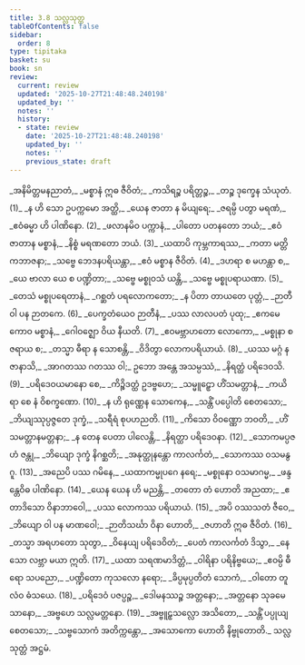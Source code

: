 ```yaml
---
title: 3.8 သလ္လသုတ္တ
tableOfContents: false
sidebar:
  order: 8
type: tipitaka
basket: su
book: sn
review:
  current: review
  updated: '2025-10-27T21:48:48.240198'
  updated_by: ''
  notes: ''
  history:
  - state: review
    date: '2025-10-27T21:48:48.240198'
    updated_by: ''
    notes: ''
    previous_state: draft
---
```



<ReviewStatus review={frontmatter.review} showDetails={true} />

<HypothesisAnnotation frontmatter={frontmatter} />

<DynamicBreadcrumb />

<Division number="580" book="sn" e="ch" v="18" p="371">

<Paragraph number="695" type="verses" book="sn">
_အနိမိတ္တမနညာတံ,_  
_မစ္စာနံ ဣဓ ဇီဝိတံ;_  
_ကသိရဉ္စ ပရိတ္တဉ္စ,_  
_တဉ္စ ဒုက္ခေန သံယုတံ. (1)_  

</Paragraph>

</Division>
<Division number="581" book="sn" e="ch" v="18" p="371">

<Paragraph number="696" type="verses" book="sn">
_န ဟိ သော ဥပက္ကမော အတ္ထိ,_  
_ယေန ဇာတာ န မိယျရေ;_  
_ဇရမ္ပိ ပတွာ မရဏံ,_  
_ဧဝံဓမ္မာ ဟိ ပါဏိနော. (2)_  

</Paragraph>

</Division>
<Division number="582" book="sn" e="ch" v="18" p="371">

<Paragraph number="697" type="verses" book="sn">
_ဖလာနမိဝ ပက္ကာနံ,_  
_ပါတော ပတနတော ဘယံ;_  
_ဧဝံ ဇာတာန မစ္စာနံ,_  
_နိစ္စံ မရဏတော ဘယံ. (3)_  

</Paragraph>

</Division>
<Division number="583" book="sn" e="ch" v="18" p="371">

<Paragraph number="698" type="verses" book="sn">
_ယထာပိ ကုမ္ဘကာရဿ,_  
_ကတာ မတ္တိကဘာဇနာ;_  
_သဗ္ဗေ ဘေဒနပရိယန္တာ,_  
_ဧဝံ မစ္စာန ဇီဝိတံ. (4)_  

</Paragraph>

</Division>
<Division number="584" book="sn" e="ch" v="18" p="371">

<Paragraph number="699" type="verses" book="sn">
_ဒဟရာ စ မဟန္တာ စ,_  
_ယေ ဗာလာ ယေ စ ပဏ္ဍိတာ;_  
_သဗ္ဗေ မစ္စုဝသံ ယန္တိ,_  
_သဗ္ဗေ မစ္စုပရာယဏာ. (5)_  

</Paragraph>

</Division>
<Division number="585" book="sn" e="ch" v="18" p="371">

<Paragraph number="700" type="verses" book="sn">
_တေသံ မစ္စုပရေတာနံ,_  
_ဂစ္ဆတံ ပရလောကတော;_  
_န ပိတာ တာယတေ ပုတ္တံ,_  
_ဉာတီ ဝါ ပန ဉာတကေ. (6)_  

</Paragraph>

</Division>
<Division number="586" book="sn" e="ch" v="18" p="371">

<Paragraph number="701" type="verses" book="sn">
_ပေက္ခတံယေဝ ဉာတီနံ,_  
_ပဿ လာလပတံ ပုထု;_  
_ဧကမေကောဝ မစ္စာနံ,_  
_ဂေါဝဇ္ဈော ဝိယ နီယတိ. (7)_  

</Paragraph>

</Division>
<Division number="587" book="sn" e="ch" v="18" p="371">

<Paragraph number="702" type="verses" book="sn">
_ဧဝမဗ္ဘာဟတော လောကော,_  
_မစ္စုနာ စ ဇရာယ စ;_  
_တသ္မာ ဓီရာ န သောစန္တိ,_  
_ဝိဒိတွာ လောကပရိယာယံ. (8)_  

</Paragraph>

</Division>
<Division number="588" book="sn" e="ch" v="18" p="371">

<Paragraph number="703" type="verses" book="sn">
_ယဿ မဂ္ဂံ န ဇာနာသိ,_  
_အာဂတဿ ဂတဿ ဝါ;_  
ဥဘော အန္တေ အသမ္ပဿံ,_  
_နိရတ္ထံ ပရိဒေဝသိ. (9)_  

</Paragraph>

</Division>
<Division number="589" book="sn" e="ch" v="18" p="371">

<Paragraph number="704" type="verses" book="sn">
_ပရိဒေဝယမာနော စေ,_  
_ကိဉ္စိဒတ္ထံ ဥဒဗ္ဗဟေ;_  
_သမ္မူဠှော ဟိံသမတ္တာနံ,_  
_ကယိရာ စေ နံ ဝိစက္ခဏော. (10)_  

</Paragraph>

</Division>
<Division number="590" book="sn" e="ch" v="18" p="371">

<Paragraph number="705" type="verses" book="sn">
_န ဟိ ရုဏ္ဏေန သောကေန,_  
_သန္တိံ ပပ္ပေါတိ စေတသော;_  
_ဘိယျဿုပ္ပဇ္ဇတေ ဒုက္ခံ,_  
_သရီရံ စုပဟညတိ. (11)_  

</Paragraph>

</Division>
<Division number="591" book="sn" e="ch" v="18" p="371">

<Paragraph number="706" type="verses" book="sn">
_ကိသော ဝိဝဏ္ဏော ဘဝတိ,_  
_ဟိံသမတ္တာနမတ္တနာ;_  
_န တေန ပေတာ ပါလေန္တိ,_  
_နိရတ္ထာ ပရိဒေဝနာ. (12)_  

</Paragraph>

</Division>
<Division number="592" book="sn" e="ch" v="18" p="372">

<Paragraph number="707" type="verses" book="sn">
_သောကမပ္ပဇဟံ ဇန္တု,_  
_ဘိယျော ဒုက္ခံ နိဂစ္ဆတိ;_  
_အနုတ္ထုနန္တော ကာလင်္ကတံ,_  
_သောကဿ ဝသမနွဂူ. (13)_  

</Paragraph>

</Division>
<Division number="593" book="sn" e="ch" v="18" p="372">

<Paragraph number="708" type="verses" book="sn">
_အညေပိ ပဿ ဂမိနေ,_  
_ယထာကမ္မုပဂေ နရေ;_  
_မစ္စုနော ဝသမာဂမ္မ,_  
_ဖန္ဒန္တေဝိဓ ပါဏိနော. (14)_  

</Paragraph>

</Division>
<Division number="594" book="sn" e="ch" v="18" p="372">

<Paragraph number="709" type="verses" book="sn">
_ယေန ယေန ဟိ မညန္တိ,_  
_တတော တံ ဟောတိ အညထာ;_  
_ဧတာဒိသော ဝိနာဘာဝေါ,_  
_ပဿ လောကဿ ပရိယာယံ. (15)_  

</Paragraph>

</Division>
<Division number="595" book="sn" e="ch" v="18" p="372">

<Paragraph number="710" type="verses" book="sn">
_အပိ ဝဿသတံ ဇီဝေ,_  
_ဘိယျော ဝါ ပန မာဏဝေါ;_  
_ဉာတိသင်္ဃာ ဝိနာ ဟောတိ,_  
_ဇဟာတိ ဣဓ ဇီဝိတံ. (16)_  

</Paragraph>

</Division>
<Division number="596" book="sn" e="ch" v="18" p="372">

<Paragraph number="711" type="verses" book="sn">
_တသ္မာ အရဟတော သုတွာ,_  
_ဝိနေယျ ပရိဒေဝိတံ;_  
_ပေတံ ကာလင်္ကတံ ဒိသွာ,_  
_နေသော လဗ္ဘာ မယာ ဣတိ. (17)_  

</Paragraph>

</Division>
<Division number="597" book="sn" e="ch" v="18" p="372">

<Paragraph number="712" type="verses" book="sn">
_ယထာ သရဏမာဒိတ္တံ,_  
_ဝါရိနာ ပရိနိဗ္ဗယေ;_  
_ဧဝမ္ပိ ဓီရော သပညော,_  
_ပဏ္ဍိတော ကုသလော နရော;_  
_ခိပ္ပမုပ္ပတိတံ သောကံ,_  
_ဝါတော တူလံဝ ဓံသယေ. (18)_  

</Paragraph>

</Division>
<Division number="598" book="sn" e="ch" v="18" p="372">

<Paragraph number="713" type="verses" book="sn">
_ပရိဒေဝံ ပဇပ္ပဉ္စ,_  
_ဒေါမနဿဉ္စ အတ္တနော;_  
_အတ္တနော သုခမေသာနော,_  
_အဗ္ဗဟေ သလ္လမတ္တနော. (19)_  

</Paragraph>

</Division>
<Division number="599" book="sn" e="ch" v="18" p="372">

<Paragraph number="714" type="verses" book="sn">
_အဗ္ဗူဠှသလ္လော အသိတော,_  
_သန္တိံ ပပ္ပုယျ စေတသော;_  
_သဗ္ဗသောကံ အတိက္ကန္တော,_  
_အသောကော ဟောတိ နိဗ္ဗုတောတိ._  


</Paragraph>
</Division>

<Paragraph number="715" type="center" book="sn">
သလ္လသုတ္တံ အဋ္ဌမံ.
</Paragraph>